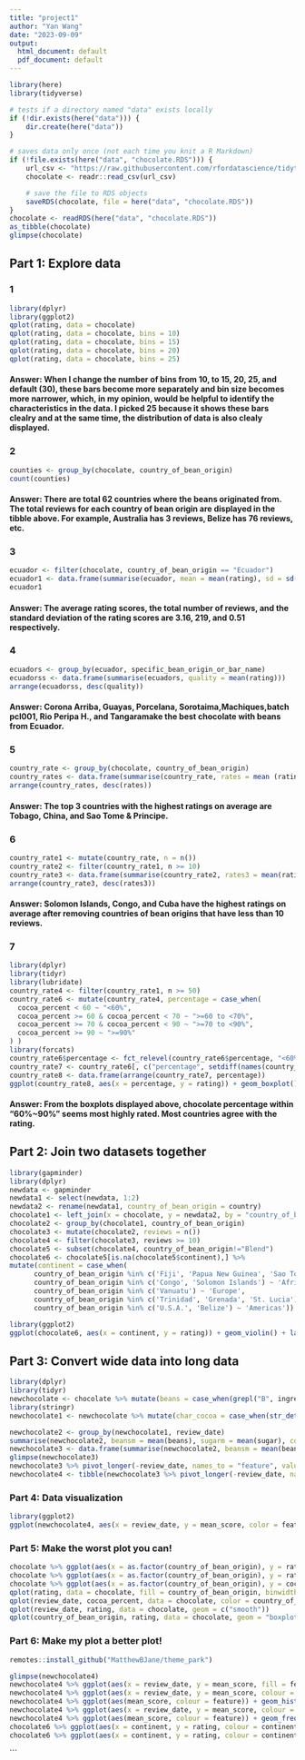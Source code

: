 ```yaml
---
title: "project1"
author: "Yan Wang"
date: "2023-09-09"
output:
  html_document: default
  pdf_document: default
---
```


```r
library(here)
library(tidyverse)

# tests if a directory named "data" exists locally
if (!dir.exists(here("data"))) {
    dir.create(here("data"))
}

# saves data only once (not each time you knit a R Markdown)
if (!file.exists(here("data", "chocolate.RDS"))) {
    url_csv <- "https://raw.githubusercontent.com/rfordatascience/tidytuesday/master/data/2022/2022-01-18/chocolate.csv"
    chocolate <- readr::read_csv(url_csv)

    # save the file to RDS objects
    saveRDS(chocolate, file = here("data", "chocolate.RDS"))
}
chocolate <- readRDS(here("data", "chocolate.RDS"))
as_tibble(chocolate)
glimpse(chocolate)
```

## Part 1: Explore data
### 1

```r
library(dplyr)
library(ggplot2)
qplot(rating, data = chocolate)
qplot(rating, data = chocolate, bins = 10)
qplot(rating, data = chocolate, bins = 15)
qplot(rating, data = chocolate, bins = 20)
qplot(rating, data = chocolate, bins = 25)
```

#### Answer: When I change the number of bins from 10, to 15, 20, 25, and default (30), these bars become more separately and bin size becomes more narrower, which, in my opinion, would be helpful to identify the characteristics in the data. I picked 25 because it shows these bars clealry and at the same time, the distribution of data is also clealy displayed.

### 2
```r
counties <- group_by(chocolate, country_of_bean_origin)
count(counties)
```
#### Answer: There are total 62 countries where the beans originated from. The total reviews for each country of bean origin are displayed in the tibble above. For example, Australia has 3 reviews, Belize has 76 reviews, etc.

### 3
```r
ecuador <- filter(chocolate, country_of_bean_origin == "Ecuador")
ecuador1 <- data.frame(summarise(ecuador, mean = mean(rating), sd = sd(rating), total = n()))
ecuador1
```
#### Answer: The average rating scores, the total number of reviews, and the standard deviation of the rating scores are 3.16, 219, and 0.51 respectively.

### 4
```r
ecuadors <- group_by(ecuador, specific_bean_origin_or_bar_name)
ecuadorss <- data.frame(summarise(ecuadors, quality = mean(rating)))
arrange(ecuadorss, desc(quality))
```
#### Answer: Corona Arriba, Guayas, Porcelana, Sorotaima,Machiques,batch pcl001, Rio Peripa H., and Tangaramake the best chocolate with beans from Ecuador.

### 5
```r
country_rate <- group_by(chocolate, country_of_bean_origin)
country_rates <- data.frame(summarise(country_rate, rates = mean (rating)))
arrange(country_rates, desc(rates))
```
#### Answer: The top 3 countries with the highest ratings on average are Tobago, China, and Sao Tome & Principe.

### 6
```r
country_rate1 <- mutate(country_rate, n = n())
country_rate2 <- filter(country_rate1, n >= 10)
country_rate3 <- data.frame(summarise(country_rate2, rates3 = mean(rating)))
arrange(country_rate3, desc(rates3))
```
#### Answer: Solomon Islands, Congo, and Cuba have the highest ratings on average after removing countries of bean origins that have less than 10 reviews.

### 7
```r
library(dplyr)
library(tidyr)
library(lubridate)
country_rate4 <- filter(country_rate1, n >= 50) 
country_rate6 <- mutate(country_rate4, percentage = case_when(
  cocoa_percent < 60 ~ "<60%",
  cocoa_percent >= 60 & cocoa_percent < 70 ~ ">=60 to <70%", 
  cocoa_percent >= 70 & cocoa_percent < 90 ~ ">=70 to <90%",
  cocoa_percent >= 90 ~ ">=90%"
) )
library(forcats)
country_rate6$percentage <- fct_relevel(country_rate6$percentage, "<60%", ">=60 to <70%", ">=70 to <90%", ">=90%")
country_rate7 <- country_rate6[, c("percentage", setdiff(names(country_rate6), "percentage"))]
country_rate8 <- data.frame(arrange(country_rate7, percentage))
ggplot(country_rate8, aes(x = percentage, y = rating)) + geom_boxplot() + facet_wrap(~country_of_bean_origin)

```

#### Answer: From the boxplots displayed above, chocolate percentage within "60%~90%" seems most highly rated. Most countries agree with the rating.

## Part 2: Join two datasets together
```r
library(gapminder)
library(dplyr)
newdata <- gapminder
newdata1 <- select(newdata, 1:2)
newdata2 <- rename(newdata1, country_of_bean_origin = country)
chocolate1 <- left_join(x = chocolate, y = newdata2, by = "country_of_bean_origin")
chocolate2 <- group_by(chocolate1, country_of_bean_origin)
chocolate3 <- mutate(chocolate2, reviews = n())
chocolate4 <- filter(chocolate3, reviews >= 10)
chocolate5 <- subset(chocolate4, country_of_bean_origin!="Blend")
chocolate6 <- chocolate5[is.na(chocolate5$continent),] %>%
mutate(continent = case_when(
      country_of_bean_origin %in% c('Fiji', 'Papua New Guinea', 'Sao Tome') ~ 'Oceania',
      country_of_bean_origin %in% c('Congo', 'Solomon Islands') ~ 'Africa',
      country_of_bean_origin %in% c('Vanuatu') ~ 'Europe',
      country_of_bean_origin %in% c('Trinidad', 'Grenada', 'St. Lucia') ~ 'Europe',
      country_of_bean_origin %in% c('U.S.A.', 'Belize') ~ 'Americas'))

library(ggplot2)
ggplot(chocolate6, aes(x = continent, y = rating)) + geom_violin() + labs(x= "continents", y = "ratings")
```

## Part 3: Convert wide data into long data
```r
library(dplyr)
library(tidyr)
newchocolate <- chocolate %>% mutate(beans = case_when(grepl("B", ingredients) ~ 1, TRUE ~0)) %>% mutate(sugar = case_when(grepl("S", ingredients) ~ 1, TRUE ~0)) %>% mutate(cocoa_butter = case_when(grepl("C", ingredients) ~ 1, TRUE ~0)) %>% mutate(vanilla = case_when(grepl("V", ingredients) ~ 1, TRUE ~0)) %>% mutate(letchin = case_when(grepl("L", ingredients) ~ 1, TRUE ~0)) %>% mutate(salt = case_when(grepl("S", ingredients) ~ 1, TRUE ~0))
library(stringr)
newchocolate1 <- newchocolate %>% mutate(char_cocoa = case_when(str_detect(most_memorable_characteristics, "cocoa") ~1, TRUE ~ 0)) %>% mutate(char_sweet = case_when(str_detect(most_memorable_characteristics, "sweet") ~1, TRUE ~ 0)) %>% mutate(char_nutty = case_when(str_detect(most_memorable_characteristics, "nutty") ~1, TRUE ~ 0)) %>% mutate(char_creamy = case_when(str_detect(most_memorable_characteristics, "creamy") ~1, TRUE ~ 0)) %>% mutate(char_roasty = case_when(str_detect(most_memorable_characteristics, "roasty") ~1, TRUE ~ 0)) %>% mutate(char_earthy = case_when(str_detect(most_memorable_characteristics, "earthy") ~1, TRUE ~ 0))

newchocolate2 <- group_by(newchocolate1, review_date)
summarise(newchocolate2, beansm = mean(beans), sugarm = mean(sugar), cocoa_butterm = (cocoa_butter), vanillam = mean(vanilla), letchinm = mean(letchin), saltm = mean(salt), char_cocoam = mean(char_cocoa), char_sweetm = mean(char_sweet), char_nuttym = mean(char_nutty), char_creamym = mean(char_creamy), char_roastym = mean(char_roasty), char_earthym = mean(char_earthy))
newchocolate3 <- data.frame(summarise(newchocolate2, beansm = mean(beans), sugarm = mean(sugar), cocoa_butterm = (cocoa_butter), vanillam = mean(vanilla), letchinm = mean(letchin), saltm = mean(salt), char_cocoam = mean(char_cocoa), char_sweetm = mean(char_sweet), char_nuttym = mean(char_nutty), char_creamym = mean(char_creamy), char_roastym = mean(char_roasty), char_earthym = mean(char_earthy)))
glimpse(newchocolate3)
newchocolate3 %>% pivot_longer(-review_date, names_to = "feature", values_to = "mean_score")
newchocolate4 <- tibble(newchocolate3 %>% pivot_longer(-review_date, names_to = "feature", values_to = "mean_score"))
```
### Part 4: Data visualization
```r
library(ggplot2)
ggplot(newchocolate4, aes(x = review_date, y = mean_score, color = feature)) + geom_point(size = 2) + geom_smooth(method = "loess", formula = "y~x") + labs(title = "Mean Scores Trends Over Time", subtitle = "Letchinm and vanillam decreased over time, others kept normal", caption = "Yan Wang", x= "Review date", y = "Mean score") + theme_minimal() + theme(plot.background = element_rect(fill = "#FFEBCD"), panel.background = element_rect(fill = "white"), panel.grid.major = element_line(color = "#FFFAF0"), plot.title = element_text(size = 16, face = "bold"),plot.subtitle = element_text(size = 11, face = "italic")) 

```

### Part 5: Make the worst plot you can!
```r
chocolate %>% ggplot(aes(x = as.factor(country_of_bean_origin), y = rating))
chocolate %>% ggplot(aes(x = as.factor(country_of_bean_origin), y = rating)) + geom_violin()
chocolate %>% ggplot(aes(x = as.factor(country_of_bean_origin), y = cocoa_percent))
qplot(rating, data = chocolate, fill = country_of_bean_origin, binwidth = 2)
qplot(review_date, cocoa_percent, data = chocolate, color = country_of_bean_origin)
qplot(review_date, rating, data = chocolate, geom = c("smooth"))
qplot(country_of_bean_origin, rating, data = chocolate, geom = "boxplot")
```

### Part 6: Make my plot a better plot!
```r
remotes::install_github("MatthewBJane/theme_park")

glimpse(newchocolate4)
newchocolate4 %>% ggplot(aes(x = review_date, y = mean_score, fill = feature)) + geom_violin()
newchocolate4 %>% ggplot(aes(x = review_date, y = mean_score, colour = feature)) + geom_point()
newchocolate4 %>% ggplot(aes(mean_score, colour = feature)) + geom_histogram()
newchocolate4 %>% ggplot(aes(x = review_date, y = mean_score, colour = feature)) + geom_point() + facet_wrap(~feature)
newchocolate4 %>% ggplot(aes(mean_score, colour = feature)) + geom_freqpoly() + facet_wrap(~feature)
chocolate6 %>% ggplot(aes(x = continent, y = rating, colour = continent)) + geom_boxplot() + theme_minimal() + ThemePark::theme_oppenheimer()
chocolate6 %>% ggplot(aes(x = continent, y = rating, colour = continent)) + geom_jitter() + ThemePark::theme_barbie()

```



```

